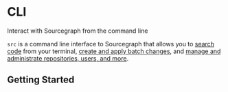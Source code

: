 # CLI

<p className="subtitle">Interact with Sourcegraph from the command line</p>

`src` is a command line interface to Sourcegraph that allows you to <a href="../code_search">search code</a> from your terminal, <a href="../batch_changes">create and apply batch changes</a>, and <a href="../admin">manage and administrate repositories, users, and more</a>.

## Getting Started

<QuickLinks>
<QuickLink title="Quickstart" icon='lightbulb' href="./cli/quickstart" description="Learn about src in minutes." />
<QuickLink title="Command reference" icon='installation' href="references" description="Check the commands available in src and their flags." />
<QuickLink title="Create a batch change" icon='presets' href="../batch_changes/quickstart" description="src is the gateway to Sourcegraph's batch change functionality: find out how to create a batch change with it in less than 10 minutes." />
</QuickLinks>
